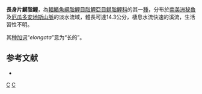 {{Speciesbox
| status = NE
| status_system = IUCN3.1
| genus = Piabucina
| species = elongata
| authority = [[Boulenger|Boulenger]], 1887
| synonyms = *''Lebiasina elongata''<br /><small>Boulenger, 1887</small>
}}
'''長身片鱂脂鯉'''，為[[輻鰭魚綱|輻鰭魚綱]][[脂鯉目|脂鯉目]][[脂鯉亞目|脂鯉亞目]][[鱂脂鯉科|鱂脂鯉科]]的其一[[種|種]]，分布於[[南美洲|南美洲]][[秘魯|秘魯]]及[[厄瓜多|厄瓜多]][[安地斯山脈|安地斯山脈]]的淡水流域，體長可達14.3公分，棲息水流快速的溪流，生活習性不明。

其[[种加词|种加词]]“''elongata''”意为“长的”。

==参考文献==
{{refbegin}}
*{{FishBase_species|genus=Piabucina|species=elongata|year=2013|month=10}}
{{refend}}
{{Taxonbar|from=Q2877916}}

[[Category:片鱂脂鯉屬|C]]
[[Category:1887年描述的鱼类|C]]